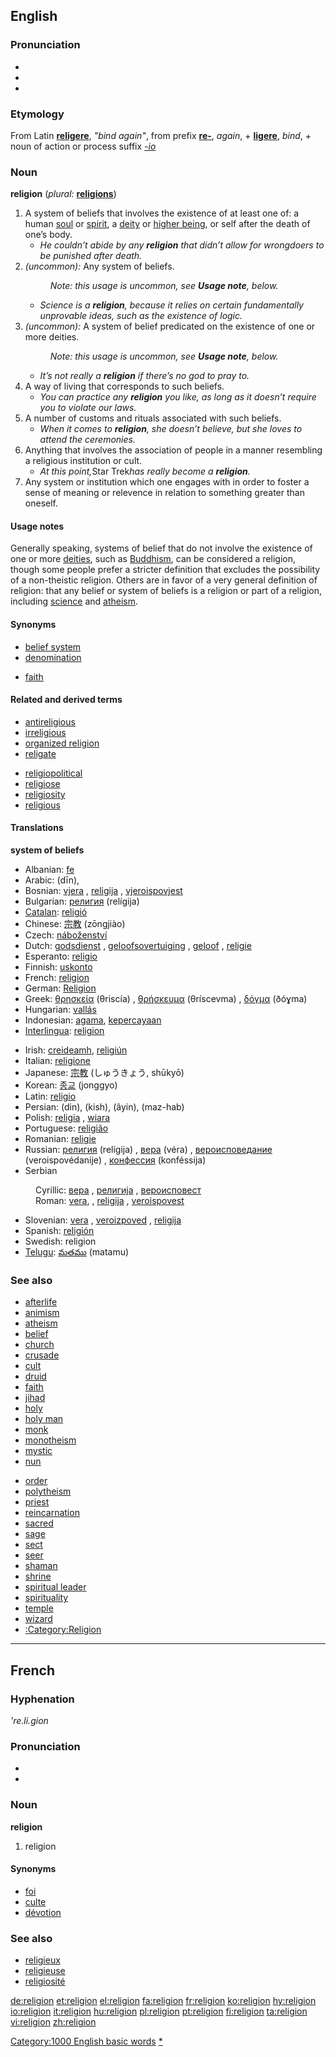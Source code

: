 {{see|religión}}

==English==
{{wikipediapar|religion}}

{{rank|ourselves|pale|happiness|914|religion|dress|degree|spoken}}

===Pronunciation===
*{{IPA|/rɪˈlɪʤən/}}
*{{SAMPA|/rI'lIdZ@n/}}
*{{audio|en-us-religion.ogg|Audio (US)}}

===Etymology===
From Latin '''[[religere]]''', ''"bind again"'', from prefix '''[[re-]]''', ''again'', + '''[[ligere]]''', ''bind'', + noun of action or process suffix ''[[-io]]''

===Noun===
'''religion''' (''plural:'' '''[[religions]]''')
# A system of beliefs that involves the existence of at least one of: a human [[soul]] or [[spirit]], a [[deity]] or [[higher being]], or self after the death of one’s body.
#* ''He couldn’t abide by any '''religion''' that didn’t allow for wrongdoers to be punished after death.''
# ''(uncommon):'' Any system of beliefs.
#: ''Note: this usage is uncommon, see '''Usage note''', below.''
#* ''Science is a '''religion''', because it relies on certain fundamentally unprovable ideas, such as the existence of logic.''
# ''(uncommon):'' A system of belief predicated on the existence of one or more deities.
#: ''Note: this usage is uncommon, see '''Usage note''', below.''
#* ''It’s not really a '''religion''' if there’s no god to pray to.''
# A way of living that corresponds to such beliefs.
#* ''You can practice any '''religion''' you like, as long as it doesn’t require you to violate our laws.''
# A number of customs and rituals associated with such beliefs.
#* ''When it comes to '''religion''', she doesn’t believe, but she loves to attend the ceremonies.''
# Anything that involves the association of people in a manner resembling a religious institution or cult.
#* ''At this point, ''Star Trek'' has really become a '''religion'''.''
# Any system or institution which one engages with in order to foster a sense of meaning or relevence in relation to something greater than oneself.

====Usage notes====
Generally speaking, systems of belief that do not involve the existence of one or more [[deity|deities]], such as [[Buddhism]], can be considered a religion, though some people prefer a stricter definition that excludes the possibility of a non-theistic religion. Others are in favor of a very general definition of religion: that any belief or system of beliefs is a religion or part of a religion, including [[science]] and [[atheism]].

{{sectstub}}

====Synonyms====
{{top}}
*[[belief system]]
*[[denomination]]
{{mid}}
*[[faith]]
{{bottom}}

====Related and derived terms====
{{top}}
*[[antireligious]]
*[[irreligious]]
*[[organized religion]]
*[[religate]]
{{mid}}
*[[religiopolitical]]
*[[religiose]]
*[[religiosity]]
*[[religious]]
{{bottom}}

====Translations====
'''system of beliefs'''
{{top}}
*Albanian: [[fe]] {{f}}
*Arabic: {{ARchar|[[دين]]}} (dīn), {{ARchar|[[ديانة]]}} {{Unicode|(diána)}} {{f}}
*Bosnian: [[vjera]] {{f}}, [[religija#Bosnian|religija]] {{f}}, [[vjeroispovjest]] {{n}}
*Bulgarian: [[религия]] (relígija) {{f}}
*[[Catalan]]: [[religió]] {{f}}
*Chinese: [[宗教]] (zōngjiào)
*Czech: [[náboženství]]
*Dutch: [[godsdienst]] {{m}}, [[geloofsovertuiging]] {{f}}, [[geloof]] {{n}}, [[religie]] {{f}}
*Esperanto: [[religio]]
*Finnish: [[uskonto]]
*French: [[religion#French|religion]] {{f}}
*German: [[Religion]] {{f}}
*Greek: [[θρησκεία]] (θriscía) {{f}}, [[θρήσκευμα]] (θríscevma) {{f}}, [[δόγμα]] (ðóɣma) {{f}}
*Hungarian: [[vallás]]
*Indonesian: [[agama]], [[percaya|kepercayaan]]
*[[Interlingua]]: [[religion#Interlingua|religion]]
{{mid}}
*Irish: [[creideamh]], [[religiún]]
*Italian: [[religione]] {{f}}
*Japanese: [[宗教]] (しゅうきょう, shūkyō)
*Korean: [[종교]] (jonggyo)
*Latin: [[religio]] {{f}}
*Persian: {{FAchar|[[دین]]}} (din), {{FAchar|[[كیش]]}} (kish), {{FAchar|[[آیین]]}} (âyin), {{FAchar|[[مذهب]]}} (maz-hab)
*Polish: [[religia]] {{f}}, [[wiara]] {{f}}
*Portuguese: [[religião]] {{f}}
*Romanian: [[religie]] {{f}}
*Russian: [[религия]] (relígija) {{f}}, [[вера]] (véra) {{f}}, [[вероисповедание]] (veroispovédanije) {{n}}, [[конфессия]] (konféssija) {{f}}
*Serbian
:Cyrillic: [[вера#Serbian|вера]] {{f}}, [[религија]] {{f}}, [[вероисповест]] {{n}}
:Roman: [[vera#Serbian|vera]], {{f}}, [[religija#Serbian|religija]] {{f}}, [[veroispovest]] {{f}}
*Slovenian: [[vera]] {{f}}, [[veroizpoved]] {{f}}, [[religija]] {{f}}
*Spanish: [[religión]] {{f}}
*Swedish: religion
*[[Telugu]]: [[మతము]] (matamu)
{{bottom}}

===See also===
<!-- Let’s only use terms that aren’t specific to a particular religion or category of religions (except such general categories as "organized religions"). Priest, monk, or nun are applied to many different religions. -->
{{top}}
*[[afterlife]]
*[[animism]]
*[[atheism]]
*[[belief]]
*[[church]]
*[[crusade]]
*[[cult]]
*[[druid]]
*[[faith]]
*[[jihad]]
*[[holy]]
*[[holy man]]
*[[monk]]
*[[monotheism]]
*[[mystic]]
*[[nun]]
{{mid}}
*[[order]]
*[[polytheism]]
*[[priest]]
*[[reincarnation]]
*[[sacred]]
*[[sage]]
*[[sect]]
*[[seer]]
*[[shaman]]
*[[shrine]]
*[[spiritual leader]]
*[[spirituality]]
*[[temple]]
*[[wizard]]
*[[:Category:Religion]]
{{bottom}}

----

==French==

===Hyphenation===
'''re.li.gion''

===Pronunciation===
*{{IPA|/rəliʒjɔ~/}}
*{{SAMPA|/r@liZjO~/}}

===Noun===
'''religion''' {{f}}
# religion

====Synonyms====
*[[foi]]
*[[culte]]
*[[dévotion]]

===See also===
*[[religieux]]
*[[religieuse]]
*[[religiosité]]

[[Category:1000 English basic words]]
[[Category:Religion|*]]

[[de:religion]]
[[et:religion]]
[[el:religion]]
[[fa:religion]]
[[fr:religion]]
[[ko:religion]]
[[hy:religion]]
[[io:religion]]
[[it:religion]]
[[hu:religion]]
[[pl:religion]]
[[pt:religion]]
[[fi:religion]]
[[ta:religion]]
[[vi:religion]]
[[zh:religion]]